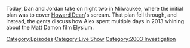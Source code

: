 {{DEFAULTSORT:
    #_EPISODE_0784:August 9, 2013 (Live)
}}{{Episode
    | title           = August 9, 2013 (Live)
    | caption         = Listen to this episode on [https://knowledgefight.libsyn.com/784-august-9-2013-live Libsyn] [https://open.spotify.com/episode/7BsKYAMZ49NqcJ5asvgTkI Spotify], Read the [[Transcript/784: August 9, 2013 (Live)|Unofficial Transcript]]
    | episodeNumber   = 784
    | length          = 01:18:24
    | airDate         = March 10, 2023
    | coverageDate    = August 9, 2013
    | episodeType     = [[:Category:Live Show|Live Show]], [[:Category:2003 Investigation|2003 Investigation]]
    | previousEpisode = [[783: March 2, 2006 (Live)]]
    | nextEpisode     = [[785: March 4, 2023]]
}}

{{Stub}}

Today, Dan and Jordan take on night two in Milwaukee, where the initial plan was to cover [[Howard Dean]]'s scream.  That plan fell through, and instead, the gents discuss how Alex spent multiple days in 2013 whining about the Matt Damon film Elysium.

[[Category:Episodes]]
[[Category:Live Show]]
[[Category:2003 Investigation]]
